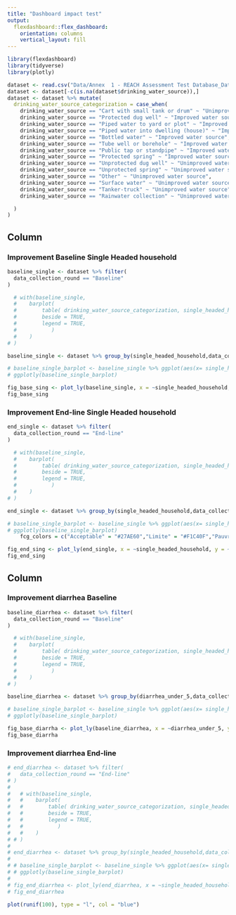 ```yaml
---
title: "Dashboard impact test"
output: 
  flexdashboard::flex_dashboard:
    orientation: columns
    vertical_layout: fill
---
```


```r
library(flexdashboard)
library(tidyverse)
library(plotly)

dataset <- read.csv("Data/Annex  1 - REACH Assessment Test Database_DataAnalyst_v2.csv")
dataset <- dataset[-c(is.na(dataset$drinking_water_source)),]
dataset <- dataset %>% mutate(
  drinking_water_source_categorization = case_when(
    drinking_water_source == "Cart with small tank or drum" ~ "Unimproved water source",
    drinking_water_source == "Protected dug well" ~ "Improved water source",
    drinking_water_source == "Piped water to yard or plot" ~ "Improved water source",
    drinking_water_source == "Piped water into dwelling (house)" ~ "Improved water source",
    drinking_water_source == "Bottled water" ~ "Improved water source",
    drinking_water_source == "Tube well or borehole" ~ "Improved water source",
    drinking_water_source == "Public tap or standpipe" ~ "Improved water source",
    drinking_water_source == "Protected spring" ~ "Improved water source",
    drinking_water_source == "Unprotected dug well" ~ "Unimproved water source",
    drinking_water_source == "Unprotected spring" ~ "Unimproved water source",
    drinking_water_source == "Other" ~ "Unimproved water source",
    drinking_water_source == "Surface water" ~ "Unimproved water source",
    drinking_water_source == "Tanker-truck" ~ "Unimproved water source",
    drinking_water_source == "Rainwater collection" ~ "Unimproved water source"

  )
)
```

Column {data-width=500}
-----------------------------------------------------------------------

### Improvement Baseline Single Headed household

```r
baseline_single <- dataset %>% filter(
  data_collection_round == "Baseline"
)

  # with(baseline_single,
  #    barplot(
  #        table( drinking_water_source_categorization, single_headed_household),
  #        beside = TRUE,
  #        legend = TRUE,
  #           )
  #    )
# )

baseline_single <- dataset %>% group_by(single_headed_household,data_collection_round) %>%  count(drinking_water_source_categorization) %>% mutate(perc = 100 * n / sum(n)) %>% ungroup() %>% select(-n) %>% mutate_if(is.numeric, round, 1)

# baseline_single_barplot <- baseline_single %>% ggplot(aes(x= single_headed_household, y = perc, fill = drinking_water_source_categorization)) +geom_bar(position="fill", stat = "identity")
# ggplotly(baseline_single_barplot)

fig_base_sing <- plot_ly(baseline_single, x = ~single_headed_household, y = ~perc, color = ~drinking_water_source_categorization)
fig_base_sing

```

### Improvement End-line Single Headed household


```r
end_single <- dataset %>% filter(
  data_collection_round == "End-line"
)

  # with(baseline_single,
  #    barplot(
  #        table( drinking_water_source_categorization, single_headed_household),
  #        beside = TRUE,
  #        legend = TRUE,
  #           )
  #    )
# )

end_single <- dataset %>% group_by(single_headed_household,data_collection_round) %>%  count(drinking_water_source_categorization) %>% mutate(perc = 100 * n / sum(n)) %>% ungroup() %>% select(-n) %>% mutate_if(is.numeric, round, 1)

# baseline_single_barplot <- baseline_single %>% ggplot(aes(x= single_headed_household, y = perc, fill = drinking_water_source_categorization)) +geom_bar(position="fill", stat = "identity")
# ggplotly(baseline_single_barplot)
    fcg_colors = c("Acceptable" = "#27AE60","Limite" = "#F1C40F","Pauvre" = "#C0392B")

fig_end_sing <- plot_ly(end_single, x = ~single_headed_household, y = ~perc, color = ~drinking_water_source_categorization, colors = c("yellow", "blue"))
fig_end_sing
```


Column {data-width=500}
-----------------------------------------------------------------------

### Improvement diarrhea Baseline

```r
baseline_diarrhea <- dataset %>% filter(
  data_collection_round == "Baseline"
)

  # with(baseline_single,
  #    barplot(
  #        table( drinking_water_source_categorization, single_headed_household),
  #        beside = TRUE,
  #        legend = TRUE,
  #           )
  #    )
# )

baseline_diarrhea <- dataset %>% group_by(diarrhea_under_5,data_collection_round) %>%  count(drinking_water_source_categorization) %>% mutate(perc = 100 * n / sum(n)) %>% ungroup() %>% select(-n) %>% mutate_if(is.numeric, round, 1)

# baseline_single_barplot <- baseline_single %>% ggplot(aes(x= single_headed_household, y = perc, fill = drinking_water_source_categorization)) +geom_bar(position="fill", stat = "identity")
# ggplotly(baseline_single_barplot)

fig_base_diarrha <- plot_ly(baseline_diarrhea, x = ~diarrhea_under_5, y = ~perc, color = ~drinking_water_source_categorization)
fig_base_diarrha
```

### Improvement diarrhea End-line

```r
# end_diarrhea <- dataset %>% filter(
#   data_collection_round == "End-line"
# )
# 
#   # with(baseline_single,
#   #    barplot(
#   #        table( drinking_water_source_categorization, single_headed_household),
#   #        beside = TRUE,
#   #        legend = TRUE,
#   #           )
#   #    )
# # )
# 
# end_diarrhea <- dataset %>% group_by(single_headed_household,data_collection_round) %>%  count(drinking_water_source_categorization) %>% mutate(perc = 100 * n / sum(n)) %>% ungroup() %>% select(-n) %>% mutate_if(is.numeric, round, 1)
# 
# # baseline_single_barplot <- baseline_single %>% ggplot(aes(x= single_headed_household, y = perc, fill = drinking_water_source_categorization)) +geom_bar(position="fill", stat = "identity")
# # ggplotly(baseline_single_barplot)
# 
# fig_end_diarrhea <- plot_ly(end_diarrhea, x = ~single_headed_household, y = ~perc, color = ~drinking_water_source_categorization, colors = c("yellow", "blue"))
# fig_end_diarrhea

plot(runif(100), type = "l", col = "blue")
```

